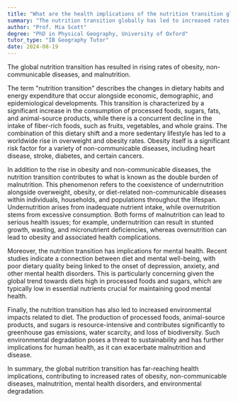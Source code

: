 ```yaml
---
title: "What are the health implications of the nutrition transition globally?"
summary: "The nutrition transition globally has led to increased rates of obesity, non-communicable diseases, and malnutrition."
author: "Prof. Mia Scott"
degree: "PhD in Physical Geography, University of Oxford"
tutor_type: "IB Geography Tutor"
date: 2024-08-19
---
```


The global nutrition transition has resulted in rising rates of obesity, non-communicable diseases, and malnutrition.

The term "nutrition transition" describes the changes in dietary habits and energy expenditure that occur alongside economic, demographic, and epidemiological developments. This transition is characterized by a significant increase in the consumption of processed foods, sugars, fats, and animal-source products, while there is a concurrent decline in the intake of fiber-rich foods, such as fruits, vegetables, and whole grains. The combination of this dietary shift and a more sedentary lifestyle has led to a worldwide rise in overweight and obesity rates. Obesity itself is a significant risk factor for a variety of non-communicable diseases, including heart disease, stroke, diabetes, and certain cancers.

In addition to the rise in obesity and non-communicable diseases, the nutrition transition contributes to what is known as the double burden of malnutrition. This phenomenon refers to the coexistence of undernutrition alongside overweight, obesity, or diet-related non-communicable diseases within individuals, households, and populations throughout the lifespan. Undernutrition arises from inadequate nutrient intake, while overnutrition stems from excessive consumption. Both forms of malnutrition can lead to serious health issues; for example, undernutrition can result in stunted growth, wasting, and micronutrient deficiencies, whereas overnutrition can lead to obesity and associated health complications.

Moreover, the nutrition transition has implications for mental health. Recent studies indicate a connection between diet and mental well-being, with poor dietary quality being linked to the onset of depression, anxiety, and other mental health disorders. This is particularly concerning given the global trend towards diets high in processed foods and sugars, which are typically low in essential nutrients crucial for maintaining good mental health.

Finally, the nutrition transition has also led to increased environmental impacts related to diet. The production of processed foods, animal-source products, and sugars is resource-intensive and contributes significantly to greenhouse gas emissions, water scarcity, and loss of biodiversity. Such environmental degradation poses a threat to sustainability and has further implications for human health, as it can exacerbate malnutrition and disease.

In summary, the global nutrition transition has far-reaching health implications, contributing to increased rates of obesity, non-communicable diseases, malnutrition, mental health disorders, and environmental degradation.
    